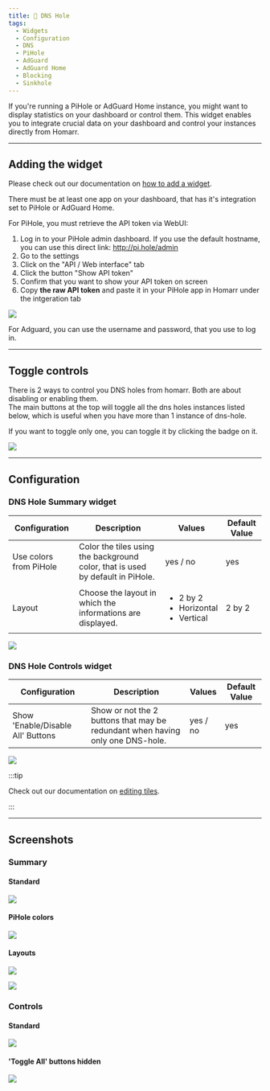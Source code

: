 ```yaml
---
title: 🧿 DNS Hole
tags:
  - Widgets
  - Configuration
  - DNS
  - PiHole
  - AdGuard
  - AdGuard Home
  - Blocking
  - Sinkhole
---
```


If you're running a PiHole or AdGuard Home instance, you might want to display statistics on your dashboard or control them.
This widget enables you to integrate crucial data on your dashboard and control your instances directly from Homarr.

---

## Adding the widget
Please check out our documentation on [how to add a widget](/docs/getting-started/after-the-installation#adding-widgets).

There must be at least one app on your dashboard, that has it's integration set to PiHole or AdGuard Home.

For PiHole, you must retrieve the API token via WebUI:
1. Log in to your PiHole admin dashboard. If you use the default hostname, you can use this direct link: http://pi.hole/admin
2. Go to the settings
3. Click on the "API / Web interface" tab
4. Click the button "Show API token"
5. Confirm that you want to show your API token on screen
6. Copy **the raw API token** and paste it in your PiHole app in Homarr under the intgeration tab

![](./get-api-token.webp)

For Adguard, you can use the username and password, that you use to log in.

---

## Toggle controls
There is 2 ways to control you DNS holes from homarr. Both are about disabling or enabling them. <br/>
The main buttons at the top will toggle all the dns holes instances listed below, which is useful when you have more than 1 instance of dns-hole.

If you want to toggle only one, you can toggle it by clicking the badge on it.

![](./controls-widget-badge-highlight.webp)

---

## Configuration

### DNS Hole Summary widget

| Configuration         | Description | Values | Default Value |
| --------------------- | ----------- | ------ | ------------- |
| Use colors from PiHole | Color the tiles using the background color, that is used by default in PiHole. | yes / no | yes |
| Layout | Choose the layout in which the informations are displayed. | <ul><li>2 by 2</li><li>Horizontal</li><li>Vertical</li></ul> | 2 by 2 |

![](./summary-widget-configuration.webp)

### DNS Hole Controls widget

| Configuration         | Description | Values | Default Value |
| --------------------- | ----------- | ------ | ------------- |
| Show 'Enable/Disable All' Buttons | Show or not the 2 buttons that may be redundant when having only one DNS-hole. | yes / no | yes |

![](./controls-widget-configuration.webp)

:::tip

Check out our documentation on [editing tiles](/docs/getting-started/after-the-installation#organizing-and-re-arranging-your-dashboard).

:::

---

## Screenshots

### Summary
#### Standard
![](./summary-widget.webp)
#### PiHole colors
![](./summary-widget-colored.webp)
#### Layouts
![](./summary-widget-horizontal.webp)

![](./summary-widget-vertical.webp)
### Controls
#### Standard
![](./controls-widget.png)
#### 'Toggle All' buttons hidden
![](./controls-widget-buttonless.png)
